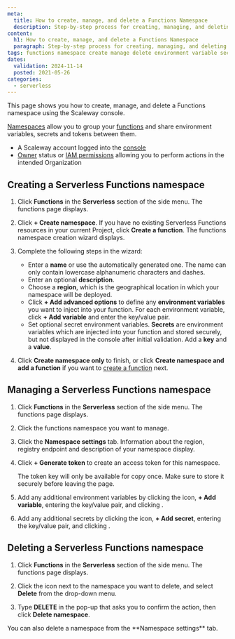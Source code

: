 ```yaml
---
meta:
  title: How to create, manage, and delete a Functions Namespace
  description: Step-by-step process for creating, managing, and deleting a Serverless Functions namespace in Scaleway.
content:
  h1: How to create, manage, and delete a Functions Namespace
  paragraph: Step-by-step process for creating, managing, and deleting a Serverless Functions namespace in Scaleway.
tags: functions namespace create manage delete environment variable secret
dates:
  validation: 2024-11-14
  posted: 2021-05-26
categories:
  - serverless
---
```


This page shows you how to create, manage, and delete a Functions namespace using the Scaleway console.

[Namespaces](/serverless/functions/concepts/#namespace) allow you to group your [functions](/serverless/functions/concepts/#function) and share environment variables, secrets and tokens between them.

<Macro id="requirements" />

- A Scaleway account logged into the [console](https://console.scaleway.com)
- [Owner](/identity-and-access-management/iam/concepts/#owner) status or [IAM permissions](/identity-and-access-management/iam/concepts/#permission) allowing you to perform actions in the intended Organization

## Creating a Serverless Functions namespace

1. Click **Functions** in the **Serverless** section of the side menu. The functions page displays.

2. Click **+ Create namespace**. If you have no existing Serverless Functions resources in your current Project, click **Create a function**. The functions namespace creation wizard displays.

3. Complete the following steps in the wizard:
    - Enter a **name** or use the automatically generated one. The name can only contain lowercase alphanumeric characters and dashes.
    - Enter an optional **description**.
    - Choose a **region**, which is the geographical location in which your namespace will be deployed.
    - Click **+ Add advanced options** to define any **environment variables** you want to inject into your function. For each environment variable, click **+ Add variable** and enter the key/value pair.
    - Set optional secret environment variables. **Secrets** are environment variables which are injected into your function and stored securely, but not displayed in the console after initial validation. Add a **key** and a **value**.
4. Click **Create namespace only** to finish, or click **Create namespace and add a function** if you want to [create a function](/serverless/functions/how-to/create-a-function/) next.


## Managing a Serverless Functions namespace

1. Click **Functions** in the **Serverless** section of the side menu. The functions page displays.
2. Click the functions namespace you want to manage.
3. Click the **Namespace settings** tab. Information about the region, registry endpoint and description of your namespace display.
4. Click **+ Generate token** to create an access token for this namespace.

    <Message type="important">
    The token key will only be available for copy once. Make sure to store it securely before leaving the page.
    </Message>

5. Add any additional environment variables by clicking the <Icon name="edit" /> icon, **+ Add variable**, entering the key/value pair, and clicking <Icon name="validate"/>.
6. Add any additional secrets by clicking the <Icon name="edit" /> icon, **+ Add secret**, entering the key/value pair, and clicking <Icon name="validate"/>.

## Deleting a Serverless Functions namespace

1. Click **Functions** in the **Serverless** section of the side menu. The functions page displays.

2. Click the <Icon name="more" /> icon next to the namespace you want to delete, and select **Delete** from the drop-down menu.

3. Type **DELETE** in the pop-up that asks you to confirm the action, then click **Delete namespace**.

<Message type="tip">
  You can also delete a namespace from the **Namespace settings** tab.
</Message>
